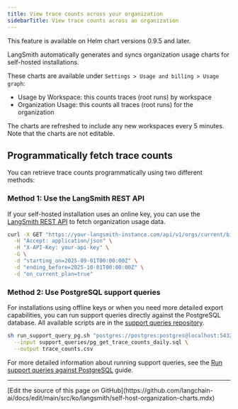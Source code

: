 ```yaml
---
title: View trace counts across your organization
sidebarTitle: View trace counts across an organization
---
```


<Note>
This feature is available on Helm chart versions 0.9.5 and later.
</Note>

LangSmith automatically generates and syncs organization usage charts for self-hosted installations.

These charts are available under `Settings > Usage and billing > Usage graph`:

* Usage by Workspace: this counts traces (root runs) by workspace
* Organization Usage: this counts all traces (root runs) for the organization

The charts are refreshed to include any new workspaces every 5 minutes. Note that the charts are not editable.

## Programmatically fetch trace counts

You can retrieve trace counts programmatically using two different methods:

### Method 1: Use the LangSmith REST API

If your self-hosted installation uses an online key, you can use the [LangSmith REST API](https://api.smith.langchain.com/redoc?_gl=1*w68t81*_gcl_au*MTgyNTQ5MDUxNy4xNzU2NzI3MDky*_ga*MTU3NDY5MzQyNC4xNzQyOTMyMTQ2*_ga_47WX3HKKY2*czE3NTgyMDAxMDAkbzM0MSRnMCR0MTc1ODIwMDEwMCRqNjAkbDAkaDA.#tag/orgs/operation/get_org_usage_api_v1_orgs_current_billing_usage_get) to fetch organization usage data.

```bash
curl -X GET "https://your-langsmith-instance.com/api/v1/orgs/current/billing/usage" \
  -H "Accept: application/json" \
  -H "X-API-Key: your-api-key" \
  -G \
  -d "starting_on=2025-09-01T00:00:00Z" \
  -d "ending_before=2025-10-01T00:00:00Z" \
  -d "on_current_plan=true"
```

### Method 2: Use PostgreSQL support queries

For installations using offline keys or when you need more detailed export capabilities, you can run support queries directly against the PostgreSQL database. All available scripts are in the [support queries repository](https://github.com/langchain-ai/helm/tree/main/charts/langsmith/scripts/support_queries/postgres).

```bash
sh run_support_query_pg.sh "postgres://postgres:postgres@localhost:5432/postgres" \
  --input support_queries/pg_get_trace_counts_daily.sql \
  --output trace_counts.csv
```

For more detailed information about running support queries, see the [Run support queries against PostgreSQL](/langsmith/script-running-pg-support-queries) guide.

---

<Callout icon="pen-to-square" iconType="regular">
  [Edit the source of this page on GitHub](https://github.com/langchain-ai/docs/edit/main/src/ko/langsmith/self-host-organization-charts.mdx)
</Callout>
